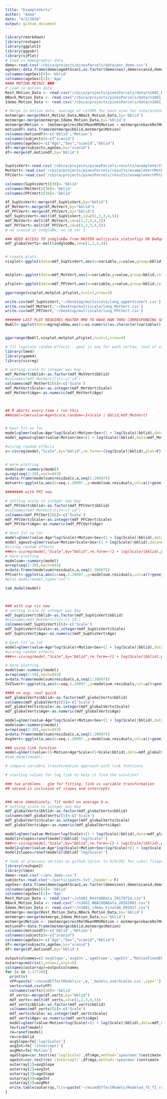 ```yaml
---
title: "ExampleVerts"
author: "Adam"
date: "9/2/2020"
output: github_document
---
```


```r
library(rmarkdown)
library(reshape)
library(ggplot2)
library(ggpubr)
library(sjPlot)
# load in demographic data
demo<-read.csv('/cbica/projects/pinesParcels/data/pnc_demo.csv')
ageSex<-data.frame(demo$ageAtScan1,as.factor(demo$sex),demo$scanid,demo$bblid)
colnames(ageSex)[4]<-'bblid'
colnames(ageSex)[1]<-'Age'
#### MOTION METRIC ###
# Load in motion data
Rest_Motion_Data <- read.csv("/cbica/projects/pinesParcels/data/n1601_RestQAData_20170714.csv")
NBack_Motion_Data <- read.csv("/cbica/projects/pinesParcels/data/n1601_NBACKQAData_20181001.csv")
Idemo_Motion_Data <- read.csv("/cbica/projects/pinesParcels/data/n1601_idemo_FinalQA_092817.csv")

# Merge in motion data, average of relRMS for each scan for interpretation
motmerge<-merge(Rest_Motion_Data,NBack_Motion_Data,by='bblid')
motmerge<-merge(motmerge,Idemo_Motion_Data,by='bblid')
motmerge$Motion <- (motmerge$restRelMeanRMSMotion + motmerge$nbackRelMeanRMSMotion + motmerge$idemoRelMeanRMSMotion)/3;
motiondf<-data.frame(motmerge$bblid,motmerge$Motion)
colnames(motiondf)<-c('bblid','Motion')
colnames(subjects)<-c("scanid")
colnames(ageSex)<-c("Age","Sex","scanid","bblid")
df<-merge(subjects,ageSex,by="scanid")
df<-merge(df,motiondf,by='bblid')


SupVisVert<-read.csv('/cbica/projects/pinesParcels/results/exampleVertVisbw.csv')
MotVert<-read.csv('/cbica/projects/pinesParcels/results/exampleVertMotbw.csv')
PFCVert<-read.csv('/cbica/projects/pinesParcels/results/exampleVertPFCbw.csv')

colnames(SupVisVert)[30]<-'bblid'
colnames(MotVert)[30]<-'bblid'
colnames(PFCVert)[30]<-'bblid'

df_SupVisVert<-merge(df,SupVisVert,by="bblid")
df_MotVert<-merge(df,MotVert,by="bblid")
df_PFCVert<-merge(df,PFCVert,by="bblid")
mdf_SupVisVert<-melt(df_SupVisVert,id=c(1,2,3,4,5))
mdf_MotVert<-melt(df_MotVert,id=c(1,2,3,4,5))
mdf_PFCVert<-melt(df_PFCVert,id=c(1,2,3,4,5))
# no scanid in indgloBw, no id var 5

### NEED ACCESS TO indglobBw from MASTER multiscale_statsnfigs OR BwRqCent
mdf_globalVerts<-melt(indglobBw,id=c(1,2,3,4))


# create plots
visplot<-ggplot(data=mdf_SupVisVert,aes(x=variable,y=value,group=bblid,color=Age)) +geom_line(alpha = 0.3,size=1)+ scale_color_gradient2(low = "green", mid = 'green', high = "red") + theme_minimal()+labs(title="Avg B/w Con over scales - Single Vertex - Superior Visual Cortex")


motplot<-ggplot(data=mdf_MotVert,aes(x=variable,y=value,group=bblid,color=Age)) +geom_line(alpha = 0.3,size=1)+ scale_color_gradient2(low = "green", mid = 'green', high = "red") + theme_minimal()+labs(title="Avg B/w Con over scales - Single Vertex - Motor Cortex")

pfcplot<-ggplot(data=mdf_PFCVert,aes(x=variable,y=value,group=bblid,color=Age)) +geom_line(alpha = 0.3,size=1)+ scale_color_gradient2(low = "green", mid = 'green', high = "red") + theme_minimal()+labs(title="Avg B/w Con over scales - Single Vertex - PFC ")

ggarrange(visplot,motplot,pfcplot,ncol=1,nrow=3)

write.csv(mdf_SupVisVert,'~/Desktop/multiscale/long_upperVisVert.csv')
write.csv(mdf_MotVert,'~/Desktop/multiscale/long_MotVert.csv')
write.csv(mdf_PFCVert,'~/Desktop/multiscale/long_PFCVert.csv')

####### LAST PLOT REQUIRES MASTER RMD TO HAVE RAN THRU CORRESPONDING SECTION
BwAll<-ggplot(data=mgroglobbw,aes(x=as.numeric(as.character(variable)),y=value,group=bblid,color=Age)) +geom_line(alpha = 0.12)+scale_color_gradientn(colors=c("yellow","purple")) + theme_minimal(base_size = 28)+labs(title="M/S-Regressed Glob. Bw - Individ. Partitions") + scale_x_continuous(name ="# of Communitites",  breaks=seq(2, 30, 4))+ylab("Global Between")


ggarrange(BwAll,visplot,motplot,pfcplot,ncol=1,nrow=4)

```


```r
# fit logscale random effects - goal is one for each vertex, (out of community con ~ 1+logRE(scale)|subj)+Motion+Sex+s(age))
library(lme4)
library(gamm4)
library(visreg)

# setting scale to integer was key
mdf_MotVert$bblid<-as.factor(mdf_MotVert$bblid)
#colnames(mdf_MotVert)[1]<-c('id')
colnames(mdf_MotVert)[6]<-c('Scale')
mdf_MotVert$Scale<-as.integer(mdf_MotVert$Scale)
mdf_MotVert$Age<-as.numeric(mdf_MotVert$Age)



## R aborts every time i run this
##model=lme(value~Age+Scale,random=~1+Scale | bblid,mdf_MotVert)


# best fit so far
model=glmer(value~Age*log(Scale)+Motion+Sex+(1 + log(Scale)|bblid),data=mdf_MotVert)
model_ageout=glmer(value~Motion+Sex+(1 + log(Scale)|bblid),data=mdf_MotVert)

#visreg random effects
v<-visreg(model,"Scale",by="bblid",re.form=~(log(Scale)|bblid),plot=F)


# more plotting
modelsum<-summary(model)
a=rep(seq(2:30),each=693)
a=data.frame(modelsum$residuals,a,seq(1:20097))
motvert<-ggplot(a,aes(x=seq.1.20097.,y=modelsum.residuals,col=a))+geom_point()+scale_color_gradientn(colours = rainbow(5))+theme_classic2()

######## with PFC now

# setting scale to integer was key
mdf_PFCVert$bblid<-as.factor(mdf_PFCVert$bblid)
#colnames(mdf_MotVert)[1]<-c('id')
colnames(mdf_PFCVert)[6]<-c('Scale')
mdf_PFCVert$Scale<-as.integer(mdf_PFCVert$Scale)
mdf_PFCVert$Age<-as.numeric(mdf_PFCVert$Age)

# best fit so far
model=glmer(value~Age*log(Scale)+Motion+Sex+(1 + log(Scale)|bblid),data=mdf_PFCVert)
model_ageout=glmer(value~Motion+Scale+Sex+(1 + log(Scale)|bblid),data=mdf_PFCVert)
#visreg random effects
###v<-visreg(model,"Scale",by="bblid",re.form=~(1 + log(Scale)|bblid),plot=F)
# more plotting
modelsum<-summary(model)
a=rep(seq(2:30),each=693)
a=data.frame(modelsum$residuals,a,seq(1:20097))
PFCvert<-ggplot(a,aes(x=seq.1.20097.,y=modelsum.residuals,col=a))+geom_point()+scale_color_gradientn(colours = rainbow(5))+theme_classic2()
#plot_model(model,type="int")

tab_model(model)



### with sup vis now
# setting scale to integer was key
mdf_SupVisVert$bblid<-as.factor(mdf_SupVisVert$bblid)
#colnames(mdf_MotVert)[1]<-c('id')
colnames(mdf_SupVisVert)[6]<-c('Scale')
mdf_SupVisVert$Scale<-as.integer(mdf_SupVisVert$Scale)
mdf_SupVisVert$Age<-as.numeric(mdf_SupVisVert$Age)

# best fit so far
model=glmer(value~Age*log(Scale)+Motion+Sex+(1 + log(Scale)|bblid),data=mdf_SupVisVert)
#visreg random effects
###v<-visreg(model,"Scale",by="bblid",re.form=~(1 + log(Scale)|bblid),plot=F)
```

```r
# more plotting
modelsum<-summary(model)
a=rep(seq(2:30),each=693)
a=data.frame(modelsum$residuals,a,seq(1:20097))
SVISvert<-ggplot(a,aes(x=seq.1.20097.,y=modelsum.residuals,col=a))+geom_point()+scale_color_gradientn(colours = rainbow(5))+theme_classic2()

#### on avg. real quick
mdf_globalVerts$bblid<-as.factor(mdf_globalVerts$bblid)
colnames(mdf_globalVerts)[5]<-c('Scale')
mdf_globalVerts$Scale<-as.integer(mdf_globalVerts$Scale)
mdf_globalVerts$Age<-as.numeric(mdf_globalVerts$Age)

model=glmer(value~Age*log(Scale)+Motion+Sex+(1 + log(Scale)|bblid),data=mdf_globalVerts)
modelsum<-summary(model)
a=rep(seq(2:30),each=693)
a=data.frame(modelsum$residuals,a,seq(1:20097))
AvgVert<-ggplot(a,aes(x=seq.1.20097.,y=modelsum.residuals,col=a))+geom_point()+scale_color_gradientn(colours = rainbow(5))+theme_classic2()

### using link function
model=glmer((value+1)~Motion+Age*Scale+(1+Scale|bblid),data=mdf_globalVerts,family = Gamma(link = "log"))
#tab_model(model)

# compare variable transformation approach with link functions

# starting values for log link to help it find the solution?

### two problems - glm for fitting, link vs variable transformation
## second is inclusion of slopes and intercepts


### more immediately, fit model on average b.w.
# setting scale to integer was key
mdf_globalVerts$bblid<-as.factor(mdf_globalVerts$bblid)
colnames(mdf_globalVerts)[5]<-c('Scale')
mdf_globalVerts$Scale<-as.integer(mdf_globalVerts$Scale)
mdf_globalVerts$Age<-as.numeric(mdf_globalVerts$Age)

model=glmer(value~Motion+log(Scale)+(1 + log(Scale)|bblid),data=mdf_globalVerts)
model1rslopes=ranef(model)$bblid['log(Scale)']
###v<-visreg(model,"Scale",by="bblid",re.form=~(1 + log(Scale)|bblid),plot=F)
model2=glmer(value~Age*log(Scale)+Motion+Sex+log(Scale)+(1 + log(Scale)|bblid),data=mdf_globalVerts)
model2slopes=ranef(model2)$bblid['log(Scale)']
```

```r
# look at previous version on github (prior to 9/9/20) for cubic filepaths
library(reshape2)
library(lme4)
demo<-read.csv('~/pnc_demo.csv')
subjects<-read.csv('~/participants.txt',header = F)
ageSex<-data.frame(demo$ageAtScan1,as.factor(demo$sex),demo$scanid,demo$bblid)
colnames(ageSex)[4]<-'bblid'
colnames(ageSex)[1]<-'Age'
Rest_Motion_Data <- read.csv("~/n1601_RestQAData_20170714.csv")
NBack_Motion_Data <- read.csv("~/n1601_NBACKQAData_20181001.csv")
Idemo_Motion_Data <- read.csv("~/n1601_idemo_FinalQA_092817.csv")
motmerge<-merge(Rest_Motion_Data,NBack_Motion_Data,by='bblid')
motmerge<-merge(motmerge,Idemo_Motion_Data,by='bblid')
motmerge$Motion <- (motmerge$restRelMeanRMSMotion + motmerge$nbackRelMeanRMSMotion + motmerge$idemoRelMeanRMSMotion)/3;
motiondf<-data.frame(motmerge$bblid,motmerge$Motion)
colnames(motiondf)<-c('bblid','Motion')
colnames(subjects)<-c("scanid")
colnames(ageSex)<-c("Age","Sex","scanid","bblid")
df<-merge(subjects,ageSex,by="scanid")
df<-merge(df,motiondf,by='bblid')

outputcolnames=c('avgSlope','avgInt','ageSlope','ageInt','MotionFixedEF')
outarray=matrix(1,nrow=1,ncol=5)
colnames(outarray)=outputcolnames
for (v in 1:17734){
  print(v)
  vFP=paste('~/mixedEffectModels/v',v,'_bwVals_overScales.csv',sep='')
  verts=read.csv(vFP)
  colnames(verts)[30]<-'bblid'
  df_verts<-merge(df,verts,by="bblid")
  mdf_verts<-melt(df_verts,id=c(1,2,3,4,5))
  mdf_verts$bblid<-as.factor(mdf_verts$bblid)
  colnames(mdf_verts)[6]<-c('Scale')
  mdf_verts$Scale<-as.integer(mdf_verts$Scale)
  mdf_verts$Age<-as.numeric(mdf_verts$Age)
  model=glmer(value~Motion+log(Scale)+(1 + log(Scale)|bblid),data=mdf_verts)
  fe=fixef(model)
  re=ranef(model)
  re=re$bblid
  avgSlope=fe['log(Scale)']
  avgInt=fe['(Intercept)']
  avgMot=fe['Motion']
  ageSlope=cor.test(re$`log(Scale)`,df$Age,method='spearman')$estimate
  ageInt=cor.test(re$`(Intercept)`,df$Age,method='spearman')$estimate
  outarray[1]=avgSlope
  outarray[2]=avgInt
  outarray[3]=ageSlope
  outarray[4]=ageInt
  outarray[5]=avgMot
  write.table(outarray,file=paste('~/mixedEffectModels/Modeled_fS_fI_raS_raI_fM_v',v,'_bwVals_overScales.csv',sep=''),sep=',',row.names=F,quote=F)
}
```
